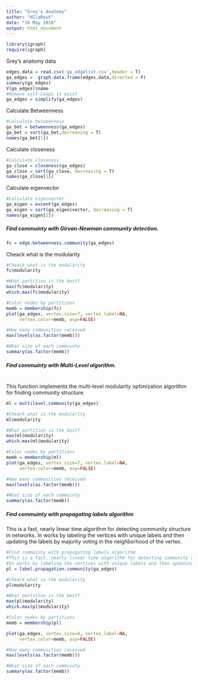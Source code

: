 ```yaml
---
title: "Grey's Anatomy"
author: "HIlaReut"
date: "16 May 2016"
output: html_document
---
```


```r
library(igraph)
require(igraph)

```

Grey's anatomy data

```r
edges.data = read.csv('ga_edgelist.csv',header = T)
ga_edges =  graph.data.frame(edges.data,directed = F)
summary(ga_edges)
V(ga_edges)$name
#Remove self-Loops is exist 
ga_edges = simplify(ga_edges)
```

Calculate Betweenness
```r
#Calculate betweenness 
ga_bet = betweenness(ga_edges)
ga_bet = sort(ga_bet,decreasing = T)
names(ga_bet[1])

```

Calculate closeness
```r
#Calculate closeness 
ga_close = closeness(ga_edges)
ga_close = sort(ga_close, decreasing = T)
names(ga_close[1])
```

Calculate eigenvector
```r
#Calculate eigenvector
ga_eigen = evcent(ga_edges)
ga_eigen = sort(ga_eigen$vector, decreasing = T)
names(ga_eigen[1])

```

<h5>Find commuinty with Girvan-Newman community detection. </h5>

```r
fc = edge.betweenness.community(ga_edges)

```

Cheack what is the modularity

```r
#Cheack what is the modularity
fc$modularity

#What partition is the best?
max(fc$modularity)
which.max(fc$modularity)

#Color nodes by partitions 
memb = membership(fc)
plot(ga_edges, vertex.size=7, vertex.label=NA,
     vertex.color=memb, asp=FALSE)

#How many communities received
max(levels(as.factor(memb)))

#What size of each commuinty
summary(as.factor(memb))
```

<h5>Find commuinty with Multi-Level algorithm. </h5> <br>
This function implements the multi-level modularity optimization algorithm for finding community structure.
```r

ml = multilevel.community(ga_edges)

#Cheack what is the modularity
ml$modularity

#What partition is the best?
max(ml$modularity)
which.max(ml$modularity)

#Color nodes by partitions 
memb = membership(ml)
plot(ga_edges, vertex.size=7, vertex.label=NA,
     vertex.color=memb, asp=FALSE)

#How many communities received
max(levels(as.factor(memb)))

#What size of each commuinty
summary(as.factor(memb))

```

<h5>Find commuinty with propagating labels algorithm </h5>
This is a fast, nearly linear time algorithm for detecting community structure in networks.
In works by labeling the vertices with unique labels and then updating the labels by majority voting in the neighborhood of the vertex.
```r

#Find commuinty with propagating labels algorithm
#This is a fast, nearly linear time algorithm for detecting community structure in networks.
#In works by labeling the vertices with unique labels and then updating the labels by majority voting in the neighborhood of the vertex.
pl = label.propagation.community(ga_edges)

#Cheack what is the modularity
pl$modularity

#What partition is the best?
max(pl$modularity)
which.max(pl$modularity)

#Color nodes by partitions 
memb = membership(pl)

plot(ga_edges, vertex.size=8, vertex.label=NA,
     vertex.color=memb, asp=FALSE)

#How many communities received
max(levels(as.factor(memb)))

#What size of each commuinty
summary(as.factor(memb))



```

